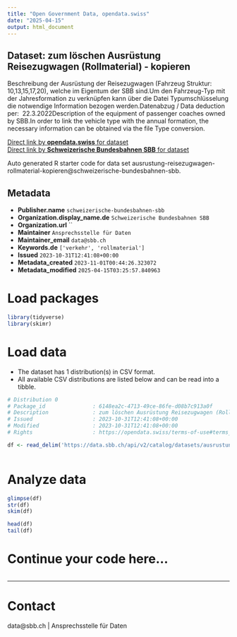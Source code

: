 ```yaml
---
title: "Open Government Data, opendata.swiss"
date: "2025-04-15"
output: html_document
---
```


## Dataset: zum löschen Ausrüstung Reisezugwagen (Rollmaterial) - kopieren

Beschreibung der Ausrüstung der Reisezugwagen (Fahrzeug Struktur: 10,13,15,17,20), welche im Eigentum der SBB sind.Um den Fahrzeug-Typ mit der Jahresformation zu verknüpfen kann über die Datei Typumschlüsselung die notwendige Information bezogen werden.Datenabzug / Data deduction per:  22.3.2022Description of the equipment of passenger coaches owned by SBB.In order to link the vehicle type with the annual formation, the necessary information can be obtained via the file Type conversion.

[Direct link by **opendata.swiss** for dataset](https://opendata.swiss/de/dataset/zum-loschen-ausrustung-reisezugwagen-rollmaterial-kopieren)<br>
[Direct link by **Schweizerische Bundesbahnen SBB** for dataset](https://data.sbb.ch/explore/dataset/ausrustung-reisezugwagen-rollmaterial-kopieren/)

Auto generated R starter code for data set ausrustung-reisezugwagen-rollmaterial-kopieren@schweizerische-bundesbahnen-sbb.

## Metadata

- **Publisher.name** `schweizerische-bundesbahnen-sbb`
- **Organization.display_name.de** `Schweizerische Bundesbahnen SBB`
- **Organization.url** ``
- **Maintainer** `Ansprechsstelle für Daten`
- **Maintainer_email** `data@sbb.ch`
- **Keywords.de** `['verkehr', 'rollmaterial']`
- **Issued** `2023-10-31T12:41:08+00:00`
- **Metadata_created** `2023-11-01T00:44:26.323072`
- **Metadata_modified** `2025-04-15T03:25:57.840963`


# Load packages

```r

library(tidyverse)
library(skimr)

```

# Load data

-   The dataset has 1 distribution(s) in CSV format.
-   All available CSV distributions are listed below and can be read into a tibble.

```r

# Distribution 0
# Package_id               : 6148ea2c-4713-49ce-86fe-d08b7c913a0f
# Description              : zum löschen Ausrüstung Reisezugwagen (Rollmaterial) - kopieren (csv)
# Issued                   : 2023-10-31T12:41:08+00:00
# Modified                 : 2023-10-31T12:41:08+00:00
# Rights                   : https://opendata.swiss/terms-of-use#terms_by

df <- read_delim('https://data.sbb.ch/api/v2/catalog/datasets/ausrustung-reisezugwagen-rollmaterial-kopieren/exports/csv?use_labels=true')



```

# Analyze data

```r

glimpse(df)
str(df)
skim(df)

head(df)
tail(df)

```

# Continue your code here...

```r

```

------------------------------------------------------------------------

# Contact

data@sbb.ch | Ansprechsstelle für Daten
